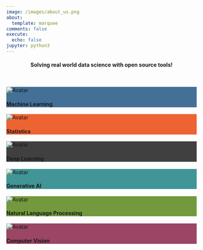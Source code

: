 ```yaml
---
image: /images/about_us.png
about:
  template: marquee
comments: false
execute:
  echo: false
jupyter: python3
---
```


::: {.column-page}

:::
 <!-- <h1 align="center">Real World Data Science</h1> -->
 <h4 align="center">Solving real world data science with open source tools!</h4>


</br>



<style>

/* Unique background colors for each card */
.card1 { background-color: #447097; }  /* AliceBlue */
.card2 { background-color: #EE6332; }  /* Lavender */
.card3 { background-color: #404040; }  /* MistyRose */
.card4 { background-color: #419596; }  /* LightGoldenRodYellow */
.card5 { background-color: #72993E; }  /* LightGreen */
.card6 { background-color: #9A4664; }  /* BlanchedAlmond */
</style>



<div class="card-container">

<div class="card card1"  onclick="window.location.href='machinelearning/'">
  <img src="https://t4.ftcdn.net/jpg/03/62/48/17/360_F_362481762_WYOXzZBC8J63iIu26IeoxXlo7hhIa47w.jpg" alt="Avatar">
  <div class="container">
  <h4><b>Machine Learning</b></h4> 
  </div>
</div>



<div class="card card2" onclick="window.location.href='statistics/'">
  <img src="https://t4.ftcdn.net/jpg/03/62/48/17/360_F_362481762_WYOXzZBC8J63iIu26IeoxXlo7hhIa47w.jpg" alt="Avatar">
  <div class="container">
  <h4><b>Statistics</b></h4> 
  </div>
</div>

<div class="card card3" onclick="window.location.href='deeplearning/'">
  <img src="https://t4.ftcdn.net/jpg/03/62/48/17/360_F_362481762_WYOXzZBC8J63iIu26IeoxXlo7hhIa47w.jpg" alt="Avatar">
  <div class="container">
  <h4><b>Deep Learning</b></h4> 
  </div>
</div>

<div class="card card4" onclick="window.location.href='generativeai/'">
  <img src="https://t4.ftcdn.net/jpg/03/62/48/17/360_F_362481762_WYOXzZBC8J63iIu26IeoxXlo7hhIa47w.jpg" alt="Avatar">
  <div class="container">
  <h4><b>Generative AI</b></h4> 
  </div>
</div>
<div class="card card5" onclick="window.location.href='nlp/'">
  <img src="https://t4.ftcdn.net/jpg/03/62/48/17/360_F_362481762_WYOXzZBC8J63iIu26IeoxXlo7hhIa47w.jpg" alt="Avatar">
  <div class="container">
  <h4><b>Natural Language Processing</b></h4> 
  </div>
</div>
<div class="card card6" onclick="window.location.href='computervision/'">
  <img src="https://t4.ftcdn.net/jpg/03/62/48/17/360_F_362481762_WYOXzZBC8J63iIu26IeoxXlo7hhIa47w.jpg" alt="Avatar">
  <div class="container">
  <h4><b>Computer Vision</b></h4> 
  </div>
</div>
</div> 

</div>


